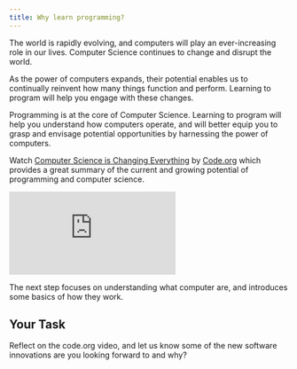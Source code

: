```yaml
---
title: Why learn programming?
---
```


The world is rapidly evolving, and computers will play an ever-increasing role in our lives. Computer Science continues to change and disrupt the world. 

As the power  of computers expands, their potential enables us to continually reinvent how many things function and perform. Learning to program will help you engage with these changes.  

Programming is at the core of Computer Science. Learning to program will help you understand how computers operate, and will better equip you to grasp and envisage potential opportunities by harnessing the power of computers.  

Watch [Computer Science is Changing Everything](https://www.youtube.com/watch?v=xJqSu1IbcHg) by [Code.org](https://code.org) which provides a great summary of the current and growing potential of programming and computer science. 



<div class="videoProgrammersGuideContainer" ><iframe src="https://www.youtube.com/embed/xJqSu1IbcHg?si=HDmIm_OIAt2hCR96" title="YouTube video player" frameborder="0" allow="accelerometer; autoplay; clipboard-write; encrypted-media; gyroscope; picture-in-picture; web-share" allowfullscreen></iframe></div>

The next step focuses on understanding what computer are, and introduces some basics of how they work.  

## Your Task
Reflect on the code.org video, and let us know some of the new software innovations are you looking forward to and why?  